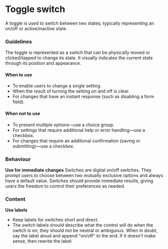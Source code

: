 ---
---

# Toggle switch
A toggle is used to switch between two states, typically representing an on/off or active/inactive state.

<FigmaExample
  iframeUrl="https://www.figma.com/embed?embed_host=share&url=https%3A%2F%2Fwww.figma.com%2Ffile%2FYFQOTSiD1G8bLeGkNkTcVJ%2FComponents%253A-Mobile-Apps%3Ftype%3Ddesign%26node-id%3D23%253A401%26mode%3Ddesign%26t%3DmcQLlwThNlz091pG-1"
  height="600"
/>

### Guidelines 

The toggle is represented as a switch that can be physically moved or clicked/tapped to change its state. It visually indicates the current state through its position and appearance.

#### When to use

- To enable users to change a single setting.
- When the result of turning the setting on and off is clear.
- For changes that have an instant response (such as disabling a form field).

#### When not to use

- To present multiple options—use a choice group.
- For settings that require additional help or error handling—use a checkbox.
- For changes that require an additional confirmation (saving or submitting)—use a checkbox.

### Behaviour 

**Use for immediate changes**
Switches are digital on/off switches. They prompt users to choose between two mutually exclusive options and always have a default value. Switches should provide immediate results, giving users the freedom to control their preferences as needed.



### Content

**Use labels**
- Keep labels for switches short and direct.
- The switch labels should describe what the control will do when the switch is on; they should not be neutral or ambiguous. When in doubt, say the label aloud and append "on/off" to the end. If it doesn't make sense, then rewrite the label.
